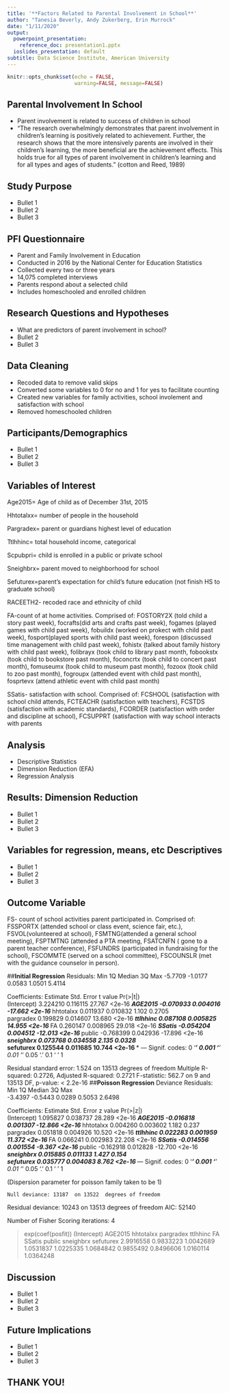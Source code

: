 ---
title: '**Factors Related to Parental Involvement in School**'
author: "Tanesia Beverly, Andy Zukerberg, Erin Murrock"
date: "1/11/2020"
output:
  powerpoint_presentation:
    reference_doc: presentation1.pptx
  ioslides_presentation: default
subtitle: Data Science Institute, American University
---

```{r setup, include=FALSE}
knitr::opts_chunk$set(echo = FALSE,
                      warning=FALSE, message=FALSE)
```

## **Parental Involvement In School** 

- Parent involvement is related to success of children in school
- “The research overwhelmingly demonstrates that parent involvement in children's learning is positively related to achievement. Further, the research shows that the more intensively parents are involved in their children's learning, the more beneficial are the achievement effects. This holds true for all types of parent involvement in children's learning and for all types and ages of students.” (cotton and Reed, 1989)   


## **Study Purpose** 

- Bullet 1
- Bullet 2
- Bullet 3

## **PFI Questionnaire**

- Parent and Family Involvement in Education
- Conducted in 2016 by the National Center for Education Statistics
- Collected every two or three years
- 14,075 completed interviews
- Parents respond about a selected child
- Includes homeschooled and enrolled children

## **Research Questions and Hypotheses** 

- What are predictors of parent involvement in school?
- Bullet 2
- Bullet 3

## **Data Cleaning**

- Recoded data to remove valid skips 
- Converted some variables to 0 for no and 1 for yes to facilitate counting
- Created new variables for family activities, school involement and satisfaction with school 
- Removed homeschooled children


## **Participants/Demographics**

- Bullet 1
- Bullet 2
- Bullet 3

## **Variables of Interest**
Age2015= Age of child as of December 31st, 2015

Hhtotalxx= number of people in the household

Pargradex= parent or guardians highest level of education

Ttlhhinc= total household income, categorical

Scpubpri= child is enrolled in a public or private school

Sneighbrx= parent moved to neighborhood for school

Sefuturex=parent’s expectation for child’s future education (not finish HS to graduate school)

RACEETH2- recoded race and ethnicity of child

FA-count of at home activities. Comprised of:
FOSTORY2X (told child a story past week), focrafts(did arts and crafts past week), fogames (played games with child past week), fobuildx (worked on prokect with child past week), fosport(played sports with child past week), forespon (discussed time management with child past week), fohistx (talked about family history with child past week), folibrayx (took child to library past month, fobookstx (took child to bookstore past month), foconcrtx (took child to concert past month), fomuseumx (took child to museum past month), fozoox (took child to zoo past month), fogroupx (attended event with child past month), fosprtevx (attend athletic event with child past month)

SSatis- satisfaction with school. Comprised of:
FCSHOOL (satisfaction with school child attends, FCTEACHR (satisfaction with teachers), FCSTDS (satisfaction with academic standards), FCORDER (satisfaction with order and discipline at school), FCSUPPRT (satisfaction with way school interacts with parents

## **Analysis**

- Descriptive Statistics
- Dimension Reduction (EFA)
- Regression Analysis

## **Results: Dimension Reduction**

- Bullet 1
- Bullet 2
- Bullet 3

## **Variables for regression, means, etc Descriptives**

- Bullet 1
- Bullet 2
- Bullet 3

## **Outcome Variable**
FS- count of school activities parent participated in. 
Comprised of:	
FSSPORTX (attended school or class event, science fair, etc.), FSVOL(volunteered at school), FSMTNG(attended a general school meeting), FSPTMTNG (attended a PTA meeting, FSATCNFN ( gone to a parent teacher conference), FSFUNDRS (participated in fundraising for the school), FSCOMMTE (served on a school committee), FSCOUNSLR (met with the guidance counselor in person).

##**Initial Regression**
Residuals:
    Min      1Q  Median      3Q     Max 
-5.7709 -1.0177  0.0583  1.0501  5.4114 

Coefficients:
             Estimate Std. Error t value Pr(>|t|)    
(Intercept)  3.224210   0.116115  27.767   <2e-16 ***
AGE2015     -0.070933   0.004016 -17.662   <2e-16 ***
hhtotalxx    0.011937   0.010832   1.102   0.2705    
pargradex    0.199829   0.014607  13.680   <2e-16 ***
ttlhhinc     0.087108   0.005825  14.955   <2e-16 ***
FA           0.260147   0.008965  29.018   <2e-16 ***
SSatis      -0.054204   0.004512 -12.013   <2e-16 ***
public      -0.768399   0.042936 -17.896   <2e-16 ***
sneighbrx    0.073768   0.034558   2.135   0.0328 *  
sefuturex    0.125544   0.011685  10.744   <2e-16 ***
---
Signif. codes:  0 ‘***’ 0.001 ‘**’ 0.01 ‘*’ 0.05 ‘.’ 0.1 ‘ ’ 1

Residual standard error: 1.524 on 13513 degrees of freedom
Multiple R-squared:  0.2726,	Adjusted R-squared:  0.2721 
F-statistic: 562.7 on 9 and 13513 DF,  p-value: < 2.2e-16
##**Poisson Regression**
Deviance Residuals: 
    Min       1Q   Median       3Q      Max  
-3.4397  -0.5443   0.0289   0.5053   2.6498  

Coefficients:
             Estimate Std. Error z value Pr(>|z|)    
(Intercept)  1.095827   0.038737  28.289   <2e-16 ***
AGE2015     -0.016818   0.001307 -12.866   <2e-16 ***
hhtotalxx    0.004260   0.003602   1.182    0.237    
pargradex    0.051818   0.004926  10.520   <2e-16 ***
ttlhhinc     0.022283   0.001959  11.372   <2e-16 ***
FA           0.066241   0.002983  22.208   <2e-16 ***
SSatis      -0.014556   0.001554  -9.367   <2e-16 ***
public      -0.162918   0.012828 -12.700   <2e-16 ***
sneighbrx    0.015885   0.011133   1.427    0.154    
sefuturex    0.035777   0.004083   8.762   <2e-16 ***
---
Signif. codes:  0 ‘***’ 0.001 ‘**’ 0.01 ‘*’ 0.05 ‘.’ 0.1 ‘ ’ 1

(Dispersion parameter for poisson family taken to be 1)

    Null deviance: 13187  on 13522  degrees of freedom
Residual deviance: 10243  on 13513  degrees of freedom
AIC: 52140

Number of Fisher Scoring iterations: 4

> exp(coef(posfit))
(Intercept)     AGE2015   hhtotalxx   pargradex    ttlhhinc          FA      SSatis      public   sneighbrx   sefuturex 
  2.9916558   0.9833223   1.0042689   1.0531837   1.0225335   1.0684842   0.9855492   0.8496606   1.0160114   1.0364248 


## **Discussion**

- Bullet 1
- Bullet 2
- Bullet 3

## **Future Implications**

- Bullet 1
- Bullet 2
- Bullet 3

## **THANK YOU!**
